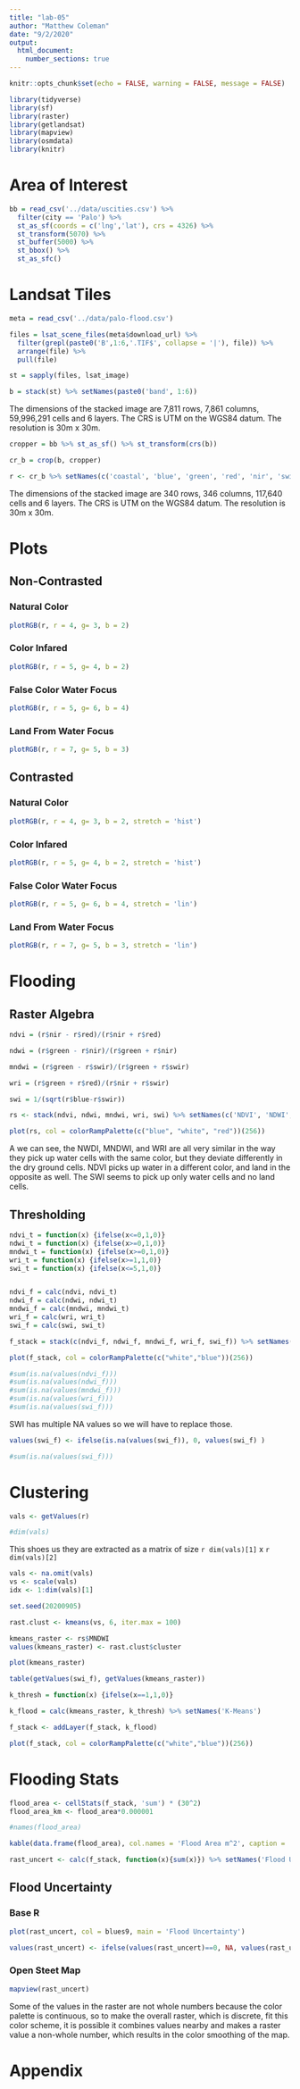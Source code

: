 ```yaml
---
title: "lab-05"
author: "Matthew Coleman"
date: "9/2/2020"
output: 
  html_document:
    number_sections: true
---
```


```r
knitr::opts_chunk$set(echo = FALSE, warning = FALSE, message = FALSE)
```

```r
library(tidyverse)
library(sf)
library(raster)
library(getlandsat)
library(mapview)
library(osmdata)
library(knitr)
```

# Area of Interest

```r
bb = read_csv('../data/uscities.csv') %>%
  filter(city == 'Palo') %>%
  st_as_sf(coords = c('lng','lat'), crs = 4326) %>%
  st_transform(5070) %>%
  st_buffer(5000) %>%
  st_bbox() %>%
  st_as_sfc()
```

# Landsat Tiles

```r
meta = read_csv('../data/palo-flood.csv')

files = lsat_scene_files(meta$download_url) %>%
  filter(grepl(paste0('B',1:6,'.TIF$', collapse = '|'), file)) %>%
  arrange(file) %>% 
  pull(file)

st = sapply(files, lsat_image) 

b = stack(st) %>% setNames(paste0('band', 1:6))
```

The dimensions of the stacked image are 7,811 rows, 7,861 columns, 59,996,291 cells and 6 layers. The CRS is UTM on the WGS84 datum. The resolution is 30m x 30m. 

```r
cropper = bb %>% st_as_sf() %>% st_transform(crs(b))

cr_b = crop(b, cropper)

r <- cr_b %>% setNames(c('coastal', 'blue', 'green', 'red', 'nir', 'swir'))

```

The dimensions of the stacked image are 340 rows, 346 columns, 117,640 cells and 6 layers. The CRS is UTM on the WGS84 datum. The resolution is 30m x 30m.

# Plots

## Non-Contrasted

### Natural Color

```r
plotRGB(r, r = 4, g= 3, b = 2)
```

### Color Infared

```r
plotRGB(r, r = 5, g= 4, b = 2)
```

### False Color Water Focus
```r
plotRGB(r, r = 5, g= 6, b = 4)
```

### Land From Water Focus
```r
plotRGB(r, r = 7, g= 5, b = 3)
```

## Contrasted

### Natural Color
```r
plotRGB(r, r = 4, g= 3, b = 2, stretch = 'hist')
```

### Color Infared

```r
plotRGB(r, r = 5, g= 4, b = 2, stretch = 'hist')
```

### False Color Water Focus
```r
plotRGB(r, r = 5, g= 6, b = 4, stretch = 'lin')
```

### Land From Water Focus
```r
plotRGB(r, r = 7, g= 5, b = 3, stretch = 'lin')
```

# Flooding

## Raster Algebra

```r
ndvi = (r$nir - r$red)/(r$nir + r$red)

ndwi = (r$green - r$nir)/(r$green + r$nir)

mndwi = (r$green - r$swir)/(r$green + r$swir)

wri = (r$green + r$red)/(r$nir + r$swir)

swi = 1/(sqrt(r$blue-r$swir))

rs <- stack(ndvi, ndwi, mndwi, wri, swi) %>% setNames(c('NDVI', 'NDWI', 'MNDWI', 'WRI', 'SWI'))

plot(rs, col = colorRampPalette(c("blue", "white", "red"))(256))

```

A we can see, the NWDI, MNDWI, and WRI are all very similar in the way they pick up water cells with the same color, but they deviate differently in the dry ground cells. NDVI picks up water in a different color, and land in the opposite as well. The SWI seems to pick up only water cells and no land cells.

## Thresholding

```r
ndvi_t = function(x) {ifelse(x<=0,1,0)}
ndwi_t = function(x) {ifelse(x>=0,1,0)}
mndwi_t = function(x) {ifelse(x>=0,1,0)}
wri_t = function(x) {ifelse(x>=1,1,0)}
swi_t = function(x) {ifelse(x<=5,1,0)}


ndvi_f = calc(ndvi, ndvi_t)
ndwi_f = calc(ndwi, ndwi_t)
mndwi_f = calc(mndwi, mndwi_t)
wri_f = calc(wri, wri_t)
swi_f = calc(swi, swi_t)

f_stack = stack(c(ndvi_f, ndwi_f, mndwi_f, wri_f, swi_f)) %>% setNames(c('NDVI', 'NDWI', 'MNDWI', 'WRI', 'SWI'))
```

```r
plot(f_stack, col = colorRampPalette(c("white","blue"))(256))
```

```r
#sum(is.na(values(ndvi_f)))
#sum(is.na(values(ndwi_f)))
#sum(is.na(values(mndwi_f)))
#sum(is.na(values(wri_f)))
#sum(is.na(values(swi_f)))
```

SWI has multiple NA values so we will have to replace those.

```r
values(swi_f) <- ifelse(is.na(values(swi_f)), 0, values(swi_f) )

#sum(is.na(values(swi_f)))
```

# Clustering

```r
vals <- getValues(r)

#dim(vals)
```

This shoes us they are extracted as a matrix of size `r dim(vals)[1]` x `r dim(vals)[2]`

```r
vals <- na.omit(vals)
vs <- scale(vals)
idx <- 1:dim(vals)[1]
```

```r
set.seed(20200905)

rast.clust <- kmeans(vs, 6, iter.max = 100)

kmeans_raster <- rs$MNDWI
values(kmeans_raster) <- rast.clust$cluster

plot(kmeans_raster)
```

```r
table(getValues(swi_f), getValues(kmeans_raster))
```

```r
k_thresh = function(x) {ifelse(x==1,1,0)}

k_flood = calc(kmeans_raster, k_thresh) %>% setNames('K-Means')

f_stack <- addLayer(f_stack, k_flood)
```

```r
plot(f_stack, col = colorRampPalette(c("white","blue"))(256))
```


# Flooding Stats

```r
flood_area <- cellStats(f_stack, 'sum') * (30^2)
flood_area_km <- flood_area*0.000001

#names(flood_area)

kable(data.frame(flood_area), col.names = 'Flood Area m^2', caption = 'Flood Area for Different Methods')
```

```r
rast_uncert <- calc(f_stack, function(x){sum(x)}) %>% setNames('Flood Uncertainty')
```

## Flood Uncertainty

### Base R

```r
plot(rast_uncert, col = blues9, main = 'Flood Uncertainty')
```

```r
values(rast_uncert) <- ifelse(values(rast_uncert)==0, NA, values(rast_uncert))
```

### Open Steet Map

```r
mapview(rast_uncert)
```

Some of the values in the raster are not whole numbers because the color palette is continuous, so to make the overall raster, which is discrete, fit this color scheme, it is possible it combines values nearby and makes a raster value a non-whole number, which results in the color smoothing of the map.

# Appendix

```r

```






















